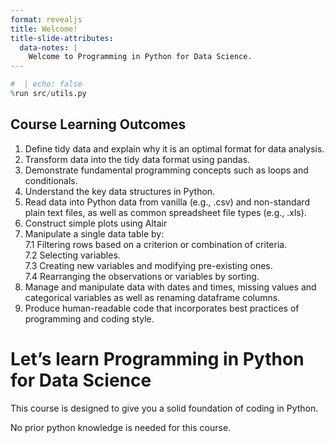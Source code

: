```yaml
---
format: revealjs
title: Welcome!
title-slide-attributes:
  data-notes: |
    Welcome to Programming in Python for Data Science.
---
```


```python
#  | echo: false
%run src/utils.py
```

## Course Learning Outcomes 

1. Define tidy data and explain why it is an optimal format for data analysis.
1. Transform data into the tidy data format using pandas.
1. Demonstrate fundamental programming concepts such as loops and conditionals.
1. Understand the key data structures in Python.
1. Read data into Python data from vanilla (e.g., .csv) and non-standard plain text files, as well as common spreadsheet file types (e.g., .xls).
1. Construct simple plots using Altair
1. Manipulate a single data table by:    
    7.1 Filtering rows based on a criterion or combination of criteria.   
    7.2 Selecting variables.    
    7.3 Creating new variables and modifying pre-existing ones.    
    7.4 Rearranging the observations or variables by sorting.     
1. Manage and manipulate data with dates and times, missing values and categorical variables as well as renaming dataframe columns.
1. Produce human-readable code that incorporates best practices of programming and coding style.



# Let's learn Programming in Python for Data Science  

:::{.notes}
This course is designed to give you a solid foundation of coding in Python. 

No prior python knowledge is needed for this course.
:::